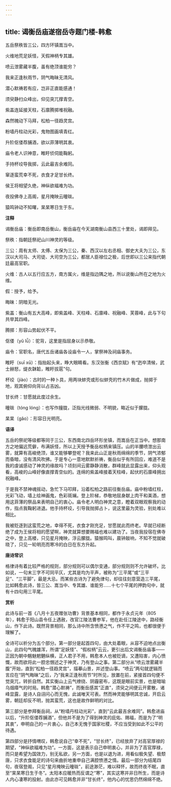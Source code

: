 ```yaml
---
---
---
```

title: 谒衡岳庙遂宿岳寺题门楼-韩愈
---

五岳祭秩皆三公，四方环镇嵩当中。

火维地荒足妖怪，天假神柄专其雄。

喷云泄雾藏半腹，虽有绝顶谁能穷？

我来正逢秋雨节，阴气晦昧无清风。

潜心默祷若有应，岂非正直能感通！

须臾静扫众峰出，仰见突兀撑青空。

紫盖连延接天柱，石廪腾掷堆祝融。

森然魄动下马拜，松柏一径趋灵宫。

粉墙丹柱动光彩，鬼物图画填青红。

升阶伛偻荐脯酒，欲以菲薄明其衷。

庙令老人识神意，睢盱侦伺能鞠躬。

手持杯珓导我掷，云此最吉余难同。

窜逐蛮荒幸不死，衣食才足甘长终。

侯王将相望久绝，神纵欲福难为功。

夜投佛寺上高阁，星月掩映云曈昽。

猿鸣钟动不知曙，杲杲寒日生于东。

**注释**

谒衡岳庙：衡岳即南岳衡山，衡岳庙在今天湖南衡山县西三十里处，谒即拜见。

祭秩：指朝廷祭祀山川神灵的等级。

三公：周有太师、太傅、太保为三公，秦、西汉以左右丞相、御史大夫为三公，东汉以大司马、大司徒、大司空为三公，都居人臣禄位之极，后世即以三公来指代朝廷最高官职。

火维：古人以五行应五方，南方属火，维是指边隅之地，所以说衡山所在之地为火维。

假：授予，给予。

晦昧：阴暗无光。

紫盖：衡山有五大高峰，即紫盖峰、天柱峰、石廪峰、祝融峰、芙蓉峰，此与下句共举其四峰。

腾掷：形容山势起伏不平。

伛偻（yǔ lǚ）：驼背，这里是指屈身以示恭敬。

庙令：官职名，唐代五岳诸庙各设庙令一人，掌祭神及祠庙事务。

睢盱（suī xū）：指抬起头来，睁大眼睛看。东汉张衡《西京赋》有“迾卒清候，武士赫怒，缇衣韎韐，睢盱拔扈”句。

杯珓（jiào）：古时的一种卜具，用两块蚌壳或形似蚌壳的竹木片做成，抛掷于地，观其俯仰向背以占吉凶。

甘长终：甘愿就此度过余生。

曈昽（tóng lóng）：也写作膧胧，泛指光线微弱、不明貌，略近似于朦胧。

杲杲（gǎo）：形容日光明亮。

**语译**

五岳的祭祀等级都等同于三公，东西南北四岳环形坐镇，而嵩岳在正当中。想那南方之地偏远荒僻，布满妖怪，所以上天授予衡岳权柄来镇压。山的半腰喷泄出云雾，就算有高峻绝顶，谁又能够攀登呢？我来此山正是秋雨绵绵的季节，阴气浓郁而昏暗，没有清风吹拂。于是专心一意地默默祈祷，衡岳似乎有所回应，难道不是我的虔诚感动了神灵的缘故吗？顷刻间云雾静静消散，群峰就此显露出来，仰头观看，高峻的山峰好像直撑青空似的。连绵的紫盖峰接着天柱峰，起伏的石廪峰拥出祝融峰。

于是我不禁神魂摇动，急忙下马叩拜，沿着松柏之路前往衡岳庙。庙中粉墙红柱，光彩飞动，墙上绘神画鬼，色彩斑斓。登上阶梯，恭敬地屈身献上肉干和美酒，想用这菲薄的祭品来表明自己的衷心。庙令老人明白神灵之意，瞪着双眼观察我的动作，指点我鞠躬进退。他手持杯珓，引导我抛掷占卜，说这里最为灵验，别处难以相比。

我被贬逐到这蛮荒之地，幸得不死，衣食才刚充足，甘愿就此而终老。早就已经断绝了成为王侯将相的愿望啊，神灵就算想要赐福也难以建功了。当夜我投宿在佛寺之中，登上高楼，只见星月掩映，浮云朦胧。猿猴鸣叫，晨钟敲响，不知不觉就破晓了，只见一轮明亮而寒冷的白日在东方升起。

**唐诗常识**

格律诗有着比较严格的规则，部分规则可以偶尔变通，部分规则则不允许破坏。比如说，一句末三字不可同平仄，尤其是均为平声，被称为“三平尾”或“三平足”、“三平脚”，最是大忌。而某些古诗为了避免律句，却往往刻意营造三平尾，比如韩愈此诗，皆三公、嵩当中、专其雄、谁能穷……十七个平尾的押韵句中，就有十四句用三平尾。

**赏析**

此诗与前一首《八月十五夜赠张功曹》背景基本相同，都作于永贞元年（805年），韩愈于阳山县令任上遇赦，改官江陵法曹参军，他在赴任江陵途中，路经衡山，作下此诗。既然背景相同，那么诗中所含愤懑之气，作不平之鸣，也都很便于理解了。

全诗可以析分为五个部分。第一部分是起首四句，由大处着眼，从容不迫地点出衡山，此四句气魄雄浑，所谓“足妖怪”、“假权柄”云云，更引出后文谒衡岳庙事——正因为朝中魑魅魍魉纵横，正人君子不用，韩愈本人也被贬谪，又遭陷害，内心愤慨，故而欲将此一腔忠悃述之于神灵，乃有登山之事。第二部分从“喷云泄雾藏半腹”开始，直到“松柏一径趋灵宫”，描摹山景，并述登山事。“喷云”两句就逻辑而言应在“阴气晦昧”之后，乃“我来正逢秋雨节”时所见，放置在前，紧接首四句便不觉突兀，转折自然。其实衡山上云气缭绕、阴霾密布，这既是眼前实景，也是暗喻乌烟瘴气的时局。韩愈“潜心默祷”，而衡岳感其“正直”，须臾之间便云开雾散，诸峰显露，是诗人自诩问心而无愧，此诚唯天可表。然而神灵能够明其忠诚，开启云雾，朝廷却反不明，抛其蛮荒，这也是故作鲜明的对比。

第三部分是参拜衡岳祠，从“粉墙丹柱动光彩”，直到“云此最吉余难同”。韩愈进庙以后，“升阶伛偻荐脯酒”，但他并不是为了得到神灵的庇佑、赐福，而是为了“明其衷”，申明自己的一片衷心，自己本无愧于国家社稷，不应当受到如此不公平的待遇。

第四部分是抒情喟叹，韩愈说自己“幸不死”，“甘长终”，已经放弃了对高官厚禄的期望，“神纵欲福难为功”。一方面，这是表示自己申明衷心，并非为了高官厚禄，而只是希望为国效力，别无私欲，另一方面，也是以退为进，用看似极失望、极颓唐，只求衣食能足的诗句来曲折地重申自己满腔愤懑之情。最后一部分为结尾四句，夜宿登阁，只见“星月掩映云曈昽”，前途渺茫，难以释怀，故而终夜不眠，直至“杲杲寒日生于冬”。太阳本应暖热而反谓之“寒”，其实这寒并非日所生，而是诗人内心凄寒的投射。由此亦可见韩愈并非“甘长终”，他内心的忧思仍然绵绵不绝。